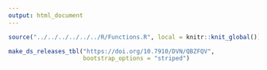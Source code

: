 ```yaml
---
output: html_document
---
```


```r
source("../../../../../../R/Functions.R", local = knitr::knit_global())
```

```r
make_ds_releases_tbl("https://doi.org/10.7910/DVN/QBZFQV",
                     bootstrap_options = "striped")
```



